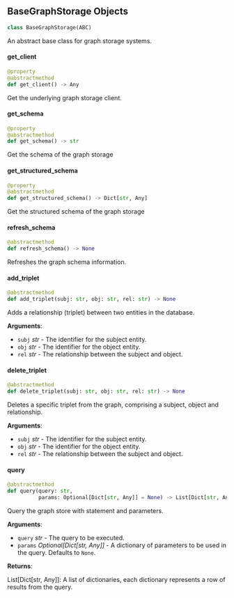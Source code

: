 <a id="camel.storages.graph_storages.base"></a>

<a id="camel.storages.graph_storages.base.BaseGraphStorage"></a>

## BaseGraphStorage Objects

```python
class BaseGraphStorage(ABC)
```

An abstract base class for graph storage systems.

<a id="camel.storages.graph_storages.base.BaseGraphStorage.get_client"></a>

#### get\_client

```python
@property
@abstractmethod
def get_client() -> Any
```

Get the underlying graph storage client.

<a id="camel.storages.graph_storages.base.BaseGraphStorage.get_schema"></a>

#### get\_schema

```python
@property
@abstractmethod
def get_schema() -> str
```

Get the schema of the graph storage

<a id="camel.storages.graph_storages.base.BaseGraphStorage.get_structured_schema"></a>

#### get\_structured\_schema

```python
@property
@abstractmethod
def get_structured_schema() -> Dict[str, Any]
```

Get the structured schema of the graph storage

<a id="camel.storages.graph_storages.base.BaseGraphStorage.refresh_schema"></a>

#### refresh\_schema

```python
@abstractmethod
def refresh_schema() -> None
```

Refreshes the graph schema information.

<a id="camel.storages.graph_storages.base.BaseGraphStorage.add_triplet"></a>

#### add\_triplet

```python
@abstractmethod
def add_triplet(subj: str, obj: str, rel: str) -> None
```

Adds a relationship (triplet) between two entities in the database.

**Arguments**:

- `subj` _str_ - The identifier for the subject entity.
- `obj` _str_ - The identifier for the object entity.
- `rel` _str_ - The relationship between the subject and object.

<a id="camel.storages.graph_storages.base.BaseGraphStorage.delete_triplet"></a>

#### delete\_triplet

```python
@abstractmethod
def delete_triplet(subj: str, obj: str, rel: str) -> None
```

Deletes a specific triplet from the graph, comprising a subject,
object and relationship.

**Arguments**:

- `subj` _str_ - The identifier for the subject entity.
- `obj` _str_ - The identifier for the object entity.
- `rel` _str_ - The relationship between the subject and object.

<a id="camel.storages.graph_storages.base.BaseGraphStorage.query"></a>

#### query

```python
@abstractmethod
def query(query: str,
          params: Optional[Dict[str, Any]] = None) -> List[Dict[str, Any]]
```

Query the graph store with statement and parameters.

**Arguments**:

- `query` _str_ - The query to be executed.
- `params` _Optional[Dict[str, Any]]_ - A dictionary of parameters to
  be used in the query. Defaults to `None`.
  

**Returns**:

  List[Dict[str, Any]]: A list of dictionaries, each
  dictionary represents a row of results from the query.

